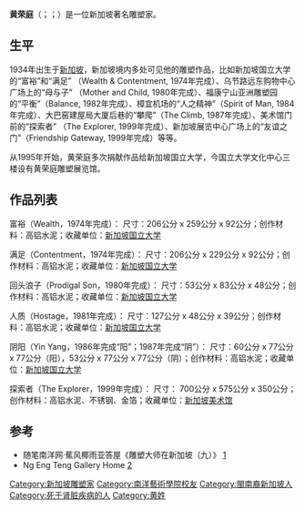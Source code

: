 '''黄荣庭'''（{{lang-en|Ng Eng Teng}}；{{lang-nan-poj|N̂g Êng-têng}}；{{bd|1934年||2001年}}）是一位新加坡著名雕塑家。

==生平==
1934年出生于[[新加坡|新加坡]]，新加坡境内多处可见他的雕塑作品，比如新加坡国立大学的“富裕”和“满足” （Wealth & Contentment, 1974年完成）、乌节路远东购物中心广场上的“母与子” （Mother and Child, 1980年完成）、福康宁山亚洲雕塑园的“平衡”（Balance, 1982年完成）、樟宜机场的“人之精神”（Spirit of Man, 1984年完成）、大巴窑建屋局大厦后巷的“攀爬”（The Climb, 1987年完成）、美术馆门前的“探索者” （The Explorer, 1999年完成）、新加坡展览中心广场上的“友谊之门”（Friendship Gateway, 1999年完成）等等。

从1995年开始，黄荣庭多次捐献作品给新加坡国立大学，今国立大学文化中心三楼设有黄荣庭雕塑展览馆。

==作品列表==
富裕（Wealth，1974年完成）：
尺寸：206公分 x 259公分 x 92公分；创作材料：高铝水泥；收藏单位：[[新加坡国立大学|新加坡国立大学]]

满足（Contentment，1974年完成）：
尺寸：206公分 x 229公分 x 92公分；创作材料：高铝水泥；收藏单位：[[新加坡国立大学|新加坡国立大学]]

回头浪子（Prodigal Son，1980年完成）：
尺寸：53公分 x 83公分 x 48公分；创作材料：高铝水泥；收藏单位：[[新加坡国立大学|新加坡国立大学]]

人质（Hostage，1981年完成）：
尺寸：127公分 x 48公分 x 39公分；创作材料：高铝水泥；收藏单位：[[新加坡国立大学|新加坡国立大学]]

阴阳（Yin Yang，1986年完成“阳”；1987年完成“阴”）：
尺寸：60公分 x 77公分 x 77公分（阳），53公分 x 77公分 x 77公分（阴）；创作材料：高铝水泥；收藏单位：[[新加坡国立大学|新加坡国立大学]]

探索者（The Explorer，1999年完成）：
尺寸： 700公分 x 575公分 x 350公分；创作材料：高铝水泥、不锈钢、金箔；收藏单位：[[新加坡美术馆|新加坡美术馆]]

==参考==
* 随笔南洋网·蕉风椰雨亚答屋《雕塑大师在新加坡（九）》 [http://www.sgwritings.com/320/viewspace_752.html]{{Wayback|url=http://www.sgwritings.com/320/viewspace_752.html |date=20100131135245 }}
* Ng Eng Teng Gallery Home [https://web.archive.org/web/20090919054105/http://www.nus.edu.sg/museum/net/netb.htm]

{{artist-stub}}
{{DEFAULTSORT:H}}
[[Category:新加坡雕塑家|Category:新加坡雕塑家]]
[[Category:南洋藝術學院校友|Category:南洋藝術學院校友]]
[[Category:閩南裔新加坡人|Category:閩南裔新加坡人]]
[[Category:死于肾脏疾病的人|Category:死于肾脏疾病的人]]
[[Category:黄姓|Category:黄姓]]